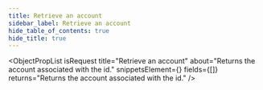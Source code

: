 ```yaml
---
title: Retrieve an account
sidebar_label: Retrieve an account
hide_table_of_contents: true
hide_title: true
---
```



<ObjectPropList
  isRequest
  title="Retrieve an account"
  about="Returns the account associated with the id."
  snippetsElement={<AccountsRetrieve />}
  fields={[]}
  returns="Returns the account associated with the id."
/>
